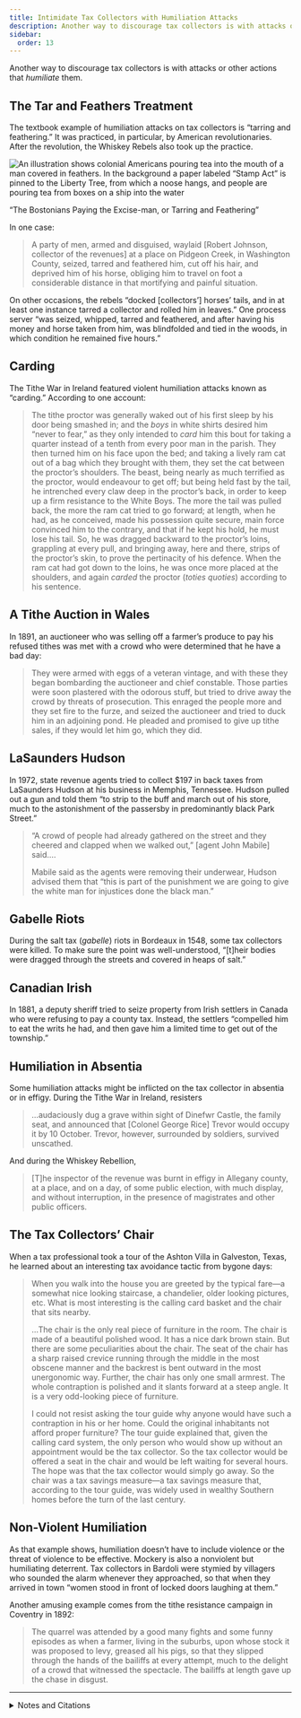 ```yaml
---
title: Intimidate Tax Collectors with Humiliation Attacks
description: Another way to discourage tax collectors is with attacks or actions that humiliate them.
sidebar:
  order: 13
---
```


Another way to discourage tax collectors is with attacks or other actions that *humiliate* them.

## <Badge text="Example" size="medium" /> The Tar and Feathers Treatment

The textbook example of humiliation attacks on tax collectors is “tarring and feathering.”
It was practiced, in particular, by American revolutionaries.
After the revolution, the Whiskey Rebels also took up the practice.

![An illustration shows colonial Americans pouring tea into the mouth of a man covered in feathers. In the background a paper labeled &ldquo;Stamp Act&rdquo; is pinned to the Liberty Tree, from which a noose hangs, and people are pouring tea from boxes on a ship into the water](../../../assets/tar-and-feathers.gif)
<figcaption>“The Bostonians Paying the Excise-man, or Tarring and Feathering”</figcaption>

In one case:
> A party of men, armed and disguised, waylaid [Robert Johnson, collector of the revenues] at a place on Pidgeon Creek, in Washington County, seized, tarred and feathered him, cut off his hair, and deprived him of his horse, obliging him to travel on foot a considerable distance in that mortifying and painful situation.

On other occasions, the rebels “docked [collectors’] horses’ tails, and in at least one instance tarred a collector and rolled him in leaves.”
One process server “was seized, whipped, tarred and feathered, and after having his money and horse taken from him, was blindfolded and tied in the woods, in which condition he remained five hours.”

## <Badge text="Example" size="medium" /> Carding

The Tithe War in Ireland featured violent humiliation attacks known as “carding.”
According to one account:

> The tithe proctor was generally waked out of his first sleep by his door being smashed in; and the *boys* in white shirts desired him “never to fear,” as they only intended to *card* him this bout for taking a quarter instead of a tenth from every poor man in the parish.
> They then turned him on his face upon the bed; and taking a lively ram cat out of a bag which they brought with them, they set the cat between the proctor’s shoulders.
> The beast, being nearly as much terrified as the proctor, would endeavour to get off; but being held fast by the tail, he intrenched every claw deep in the proctor’s back, in order to keep up a firm resistance to the White Boys.
> The more the tail was pulled back, the more the ram cat tried to go forward; at length, when he had, as he conceived, made his possession quite secure, main force convinced him to the contrary, and that if he kept his hold, he must lose his tail.
> So, he was dragged backward to the proctor’s loins, grappling at every pull, and bringing away, here and there, strips of the proctor’s skin, to prove the pertinacity of his defence.
> When the ram cat had got down to the loins, he was once more placed at the shoulders, and again *carded* the proctor (<i>toties quoties</i>) according to his sentence.

## <Badge text="Example" size="medium" /> A Tithe Auction in Wales

In 1891, an auctioneer who was selling off a farmer’s produce to pay his refused tithes was met with a crowd who were determined that he have a bad day:

> They were armed with eggs of a veteran vintage, and with these they began bombarding the auctioneer and chief constable.
> Those parties were soon plastered with the odorous stuff, but tried to drive away the crowd by threats of prosecution.
> This enraged the people more and they set fire to the furze, and seized the auctioneer and tried to duck him in an adjoining pond.
> He pleaded and promised to give up tithe sales, if they would let him go, which they did.

## <Badge text="Example" size="medium" /> LaSaunders Hudson

In 1972, state revenue agents tried to collect $197 in back taxes from LaSaunders Hudson at his business in Memphis, Tennessee.
Hudson pulled out a gun and told them “to strip to the buff and march out of his store, much to the astonishment of the passersby in predominantly black Park Street.”

> “A crowd of people had already gathered on the street and they cheered and clapped when we walked out,” [agent John Mabile] said.…
>
> Mabile said as the agents were removing their underwear, Hudson advised them that “this is part of the punishment we are going to give the white man for injustices done the black man.”

## <Badge text="Example" size="medium" /> Gabelle Riots

During the salt tax (<i>gabelle</i>) riots in Bordeaux in 1548, some tax collectors were killed.
To make sure the point was well-understood, “[t]heir bodies were dragged through the streets and covered in heaps of salt.”

## <Badge text="Example" size="medium" /> Canadian Irish

In 1881, a deputy sheriff tried to seize property from Irish settlers in Canada who were refusing to pay a county tax.
Instead, the settlers “compelled him to eat the writs he had, and then gave him a limited time to get out of the township.”

## <Badge text="Example" size="medium" /> Humiliation in Absentia

Some humiliation attacks might be inflicted on the tax collector in absentia or in effigy.
During the Tithe War in Ireland, resisters

> …audaciously dug a grave within sight of Dinefwr Castle, the family seat, and announced that [Colonel George Rice] Trevor would occupy it by 10 October.
> Trevor, however, surrounded by soldiers, survived unscathed.

And during the Whiskey Rebellion,

> [T]he inspector of the revenue was burnt in effigy in Allegany county, at a place, and on a day, of some public election, with much display, and without interruption, in the presence of magistrates and other public officers.

## <Badge text="Example" size="medium" /> The Tax Collectors’ Chair

When a tax professional took a tour of the Ashton Villa in Galveston, Texas, he learned about an interesting tax avoidance tactic from bygone days:

> When you walk into the house you are greeted by the typical fare—a somewhat nice looking staircase, a chandelier, older looking pictures, etc.
> What is most interesting is the calling card basket and the chair that sits nearby.
>
> …The chair is the only real piece of furniture in the room.
> The chair is made of a beautiful polished wood.
> It has a nice dark brown stain.
> But there are some peculiarities about the chair.
> The seat of the chair has a sharp raised crevice running through the middle in the most obscene manner and the backrest is bent outward in the most unergonomic way.
> Further, the chair has only one small armrest.
> The whole contraption is polished and it slants forward at a steep angle.
> It is a very odd-looking piece of furniture.
>
> I could not resist asking the tour guide why anyone would have such a contraption in his or her home.
> Could the original inhabitants not afford proper furniture?
> The tour guide explained that, given the calling card system, the only person who would show up without an appointment would be the tax collector.
> So the tax collector would be offered a seat in the chair and would be left waiting for several hours.
> The hope was that the tax collector would simply go away.
> So the chair was a tax savings measure—a tax savings measure that, according to the tour guide, was widely used in wealthy Southern homes before the turn of the last century.

## <Badge text="Example" size="medium" /> Non-Violent Humiliation

As that example shows, humiliation doesn’t have to include violence or the threat of violence to be effective.
Mockery is also a nonviolent but humiliating deterrent.
Tax collectors in Bardoli were stymied by villagers who sounded the alarm whenever they approached, so that when they arrived in town “women stood in front of locked doors laughing at them.”

Another amusing example comes from the tithe resistance campaign in Coventry in 1892:

> The quarrel was attended by a good many fights and some funny episodes as when a farmer, living in the suburbs, upon whose stock it was proposed to levy, greased all his pigs, so that they slipped through the hands of the bailiffs at every attempt, much to the delight of a crowd that witnessed the spectacle.
> The bailiffs at length gave up the chase in disgust.

<Aside type="tip" title="Wikipedia">
  <WikipediaBadge title="Tarring and feathering" />
  <WikipediaBadge title="American Revolution" />
  <WikipediaBadge title="Whiskey Rebellion" />
  <WikipediaBadge title="Tithe War" />
  <WikipediaBadge title="Revolt of the Pitauds" />
  <WikipediaBadge title="Bardoli Satyagraha" />
</Aside>

---

<details>
<summary>Notes and Citations</summary>

* Hamilton, Alexander “Report on Opposition to Internal Duties” (5 August 1794) <i>The Works of Alexander Hamilton</i>, Vol. IV (1851) [pp. 581–82](https://archive.org/details/worksalexanderh13hamigoog/page/581/mode/1up), [591](https://archive.org/details/worksalexanderh13hamigoog/page/591/mode/1up)
* Bonsteel Tachau, Mary K. “The Whiskey Rebellion in Kentucky: A Forgotten Episode of Civil Disobedience” <i>Journal of the Early Republic</i> Vol. 2, No. 3 (Autumn, 1982), pp. 239–59
* Barrington, Jonah, quoted in [<i>The Hobart Town Courier</i> 7 December 1832, p. 3](https://trove.nla.gov.au/newspaper/article/4195481)
* [“Tithe Auctioneer Robbed”](https://news.google.com/newspapers?id=K4BgAAAAIBAJ&sjid=fXINAAAAIBAJ&pg=1737,2119654) <i>The Middletown Daily Signal</i> 29 April 1891, p. 1
* [“Tennessee tax collectors stripped naked by taxpayer”](https://books.google.com/books?id=gmg0AAAAIBAJ&pg=PA2&dq=%E2%80%9CTennessee+tax+collectors+stripped+naked+by+taxpayer%E2%80%9D&article_id=4481,3728285&hl=en&sa=X&ved=2ahUKEwjc2Y2m9dCMAxXBEkQIHVilBxsQ6AF6BAgFEAM#v=onepage&q=%E2%80%9CTennessee%20tax%20collectors%20stripped%20naked%20by%20taxpayer%E2%80%9D&f=false) <i>The Wilmington News</i>, 16 June 1972, p. 1
* Bakewell, Sarah <i>How to Live: A Life of Montaigne…</i>, (2010) [p. 61](https://archive.org/details/howtoliveorlifeo0000bake_o6s2/page/61/mode/1up)
* “Tax Resistance in Canada” <i>Watertown Daily Times</i> 16 February 1881
* [“Policing Rebecca: The 4th Lord and the Rebecca Riots”](https://www.llandeilo.org/dp_rebecca.php) <i>Llandeilo History</i>
* “The Tax Collectors’ Chair” <i>Mitchell & Associates Tax Blog</i> July 2005
* Desai, Mahadev <i>The Story of Bardoli</i> (1929) [p. 95](https://archive.org/details/in.ernet.dli.2015.122169/page/n109/mode/1up)
* [“Tithe War in Coventry”](https://news.google.com/newspapers?nid=2249&dat=18920526&id=ym8-AAAAIBAJ&sjid=mlkMAAAAIBAJ&pg=3071,4895049) <i>The Boston Evening Transcript</i> 26 May 1892, p. 10

</details>
